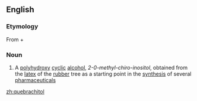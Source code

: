 ==English==

===Etymology===
From {{term|quebracho||lang=es}} + {{term|-itol}}

===Noun===
{{en-noun|-}}

#{{organic compound}} A [[polyhydroxy]] [[cyclic]] [[alcohol]], ''2-0-methyl-chiro-inositol'', obtained from the [[latex]] of the [[rubber]] tree as a starting point in the [[synthesis]] of several [[pharmaceutical]]s

[[zh:quebrachitol]]